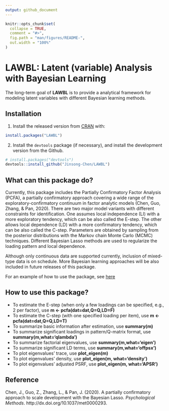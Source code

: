 ```yaml
---
output: github_document
---
```


<!-- README.md is generated from README.Rmd. Please edit that file -->

```r
knitr::opts_chunk$set(
  collapse = TRUE,
  comment = "#>",
  fig.path = "man/figures/README-",
  out.width = "100%"
)
```

# LAWBL: Latent (variable) Analysis with Bayesian Learning

The long-term goal of **LAWBL** is to provide a analytical framework for modeling latent variables with different Bayesian learning methods.

## Installation

1) Install the released version from [CRAN](https://CRAN.R-project.org) with:

``` r
install.packages("LAWBL")
```

2) Install the `devtools` package (if necessary), and install the development version from the Github.

```r
# install.packages("devtools")
devtools::install_github("Jinsong-Chen/LAWBL")
```


## What can this package do?

Currently, this package includes the Partially Confirmatory Factor Analysis (PCFA), a partially confirmatory approach covering a wide range of the exploratory-confirmatory continuum in factor analytic models (Chen, Guo, Zhang, & Pan, 2020). There are two major model variants with different constraints for identification. One assumes local  independence (LI) with a more exploratory tendency, which can be also called the E-step. The other allows local dependence (LD) with a more confirmatory tendency, which can be also called the C-step. Parameters are obtained by sampling from the posterior distributions with the Markov chain Monte Carlo (MCMC) techniques. Different Bayesian Lasso methods are used to regularize the loading pattern and local dependence.

Although only continuous data are supported currently, inclusion of mixed-type data is on schedule. More Bayesian learning approaches will be also included in future releases of this package.

For an example of how to use the package, see [here]()

## How to use this package?

* To estimate the E-step (when only a few loadings can be specified, e.g., 2 per factor), use **m <- pcfa(dat=dat,Q=Q,LD=F)**
* To estimate the C-step (with one specified loading per item), use **m <- pcfa(dat=dat,Q=Q,LD=T)**
* To summarize basic information after estimation, use **summary(m)**
* To summarize significant loadings in pattern/Q-matrix format, use **summary(m,what='qlambda')**
* To summarize factorial eigenvalues, use **summary(m,what='eigen')**
* To summarize significant LD terms, use **summary(m,what='offpsx')**
* To plot eigenvalues' trace, use **plot_eigen(m)**
* To plot eigenvalues' density, use **plot_eigen(m, what='density')**
* To plot eigenvalues' adjusted PSRF, use **plot_eigen(m, what='APSR')**

## Reference

Chen, J., Guo, Z., Zhang, L., & Pan, J. (2020). A partially confirmatory approach to scale development with the Bayesian Lasso. *Psychological Methods*. http://dx.doi.org/10.1037/met0000293.


